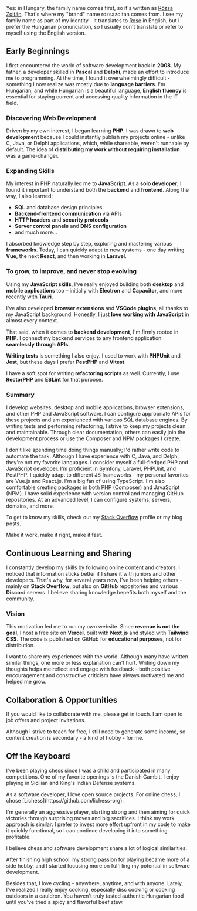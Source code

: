 

<TipLearn>
  Yes: in Hungary, the family name comes first, so it's written as <a href="https://en.wikipedia.org/wiki/Hungarian_names">Rózsa Zoltán</a>. That's where my "brand" name <Link href="/">rozsazoltan</Link> comes from. I see my family name as part of my identity - it translates to <a href="https://translate.google.com/?sl=hu&tl=en&text=R%C3%B3zsa&op=translate">Rose</a> in English, but I prefer the Hungarian pronunciation, so I usually don't translate or refer to myself using the English version.
</TipLearn>


## Early Beginnings

I first encountered the world of software development back in **2008**. My father, a developer skilled in **Pascal** and **Delphi**, made an effort to introduce me to programming. At the time, I found it overwhelmingly difficult - something I now realize was mostly due to **language barriers**. I'm Hungarian, and while Hungarian is a beautiful language, **English fluency** is essential for staying current and accessing quality information in the IT field.

### Discovering Web Development  
Driven by my own interest, I began learning **PHP**. I was drawn to **web development** because I could instantly publish my projects online - unlike C, Java, or Delphi applications, which, while shareable, weren't runnable by default. The idea of **distributing my work without requiring installation** was a game-changer.

### Expanding Skills  
My interest in PHP naturally led me to **JavaScript**. As a **solo developer**, I found it important to understand both the **backend** and **frontend**. Along the way, I also learned:
* **SQL** and database design principles
* **Backend–frontend communication** via APIs
* **HTTP headers** and **security protocols**
* **Server control panels** and **DNS configuration**
* and much more...

I absorbed knowledge step by step, exploring and mastering various **frameworks**. Today, I can quickly adapt to new systems - one day writing **Vue**, the next **React**, and then working in **Laravel**.

### To grow, to improve, and never stop evolving

Using my **JavaScript skills**, I've really enjoyed building both **desktop** and **mobile applications** too – initially with **Electron** and **Capacitor**, and more recently with **Tauri**.

I've also developed **browser extensions** and **VSCode plugins**, all thanks to my JavaScript background. Honestly, I just **love working with JavaScript** in almost every context. 

That said, when it comes to **backend development**, I'm firmly rooted in **PHP**. I connect my backend services to any frontend application **seamlessly through APIs**.

**Writing tests** is something I also enjoy. I used to work with **PHPUnit** and **Jest**, but these days I prefer **PestPHP** and **Vitest**.

I have a soft spot for writing **refactoring scripts** as well. Currently, I use **RectorPHP** and **ESLint** for that purpose.

### Summary

I develop websites, desktop and mobile applications, browser extensions, and other PHP and JavaScript software. I can configure appropriate APIs for these projects and am experienced with various SQL database engines. By writing tests and performing refactoring, I strive to keep my projects clean and maintainable. Through clear documentation, others can easily join the development process or use the Composer and NPM packages I create.

<div className="[&_p]:font-normal">
  <TipBad>
    I don't like spending time doing things manually; I'd rather write code to automate the task.
  </TipBad>
  <TipBad>
    Although I have experience with C, Java, and Delphi, they're not my favorite languages.
  </TipBad>
  <TipGood>
    I consider myself a full-fledged PHP and JavaScript developer.
  </TipGood>
  <TipGood>
    I'm proficient in Symfony, Laravel, PHPUnit, and PestPHP.
  </TipGood>
  <TipGood>
    I quickly adapt to different JS frameworks - my personal favorites are Vue.js and React.js.
  </TipGood>
  <TipGood>
    I'm a big fan of using TypeScript.
  </TipGood>
  <TipGood>
    I'm also comfortable creating packages in both PHP (Composer) and JavaScript (NPM).
  </TipGood>
  <TipGood>
    I have solid experience with version control and managing GitHub repositories.
  </TipGood>
  <TipGood>
    At an advanced level, I can configure systems, servers, domains, and more.
  </TipGood>
</div>

To get to know my skills, check out my [Stack Overflow](https://stackoverflow.com/users/15167500/rozsazoltan?tab=answers&sort=votes) profile or <Link href="/blog">my blog posts</Link>.

<TipStar>
  Make it work, make it right, make it fast.
</TipStar>

## Continuous Learning and Sharing  
I constantly develop my skills by following online content and creators. I noticed that information sticks better if I share it with juniors and other developers. That's why, for several years now, I've been helping others - mainly on **Stack Overflow**, but also on **GitHub** repositories and various **Discord** servers. I believe sharing knowledge benefits both myself and the community.

### Vision  
This motivation led me to run my own website. Since **revenue is not the goal**, I host a free site on **Vercel**, built with **Next.js** and styled with **Tailwind CSS**. The code is published on GitHub for **educational purposes**, not for distribution.

I want to share my experiences with the world. Although many have written similar things, one more or less explanation can't hurt. Writing down my thoughts helps me reflect and engage with feedback - both positive encouragement and constructive criticism have always motivated me and helped me grow.

## Collaboration & Opportunities

If you would like to collaborate with me, please get in touch. I am open to job offers and project invitations.

<TipHighlight>
  Although I strive to teach for free, I still need to generate some income, so content creation is secondary - a kind of hobby - for me.
</TipHighlight>

## Off the Keyboard

I've been playing chess since I was a child and participated in many competitions. One of my favorite openings is the Danish Gambit. I enjoy playing in Sicilian and King's Indian Defense systems.

<TipLearn>
  As a software developer, I love open source projects. For online chess, I chose [Lichess](https://github.com/lichess-org).
</TipLearn>

I'm generally an aggressive player, starting strong and then aiming for quick victories through surprising moves and big sacrifices. I think my work approach is similar: I prefer to invest more effort upfront in my code to make it quickly functional, so I can continue developing it into something profitable.

<TipHighlight>
  I believe chess and software development share a lot of logical similarities.
</TipHighlight>

After finishing high school, my strong passion for playing became more of a side hobby, and I started focusing more on fulfilling my potential in software development.

Besides that, I love cycling - anywhere, anytime, and with anyone. Lately, I've realized I really enjoy cooking, especially disc cooking or cooking outdoors in a cauldron. You haven't truly tasted authentic Hungarian food until you've tried a spicy and flavorful beef stew.

